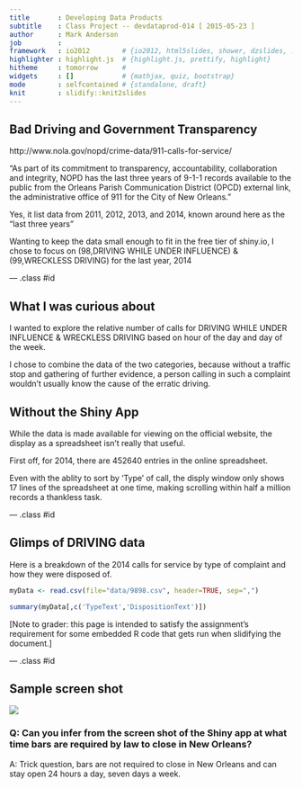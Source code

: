 ```yaml
---
title       : Developing Data Products  
subtitle    : Class Project -- devdataprod-014 [ 2015-05-23 ]
author      : Mark Anderson
job         : 
framework   : io2012        # {io2012, html5slides, shower, dzslides, ...}
highlighter : highlight.js  # {highlight.js, prettify, highlight}
hitheme     : tomorrow      # 
widgets     : []            # {mathjax, quiz, bootstrap}
mode        : selfcontained # {standalone, draft}
knit        : slidify::knit2slides
---
```


## Bad Driving and Government Transparency

http://www.nola.gov/nopd/crime-data/911-calls-for-service/

"As part of its commitment to transparency, accountability, collaboration and integrity, NOPD has the last three years of 9-1-1 records available to the public from the Orleans Parish Communication District (OPCD) external link, the administrative office of 911 for the City of New Orleans."


Yes, it list data from 2011, 2012, 2013, and 2014, known around here as the "last three years"


Wanting to keep the data small enough to fit in the free tier of shiny.io, I
chose to focus on (98,DRIVING WHILE UNDER INFLUENCE) & (99,WRECKLESS DRIVING) 
for the last year, 2014

--- .class #id 

## What I was curious about

I wanted to explore the relative number of calls for DRIVING WHILE UNDER INFLUENCE & WRECKLESS DRIVING  based on hour of the day and day of the week.

I chose to combine the data of the two categories, because without a traffic stop and gathering of further evidence, a person calling in such a complaint wouldn't usually know the cause of the erratic driving.



## Without the Shiny App

While the data is made available for viewing on the official website, 
the display as a spreadsheet isn't really that useful.

First off, for 2014, there are 452640 entries in the online spreadsheet.

Even with the ablity to sort by 'Type' of call, the disply window only
shows 17 lines of the spreadsheet at one time, making scrolling within
half a million records a thankless task. 

--- .class #id

## Glimps of DRIVING data

Here is a breakdown of the 2014 calls for service by type of complaint and how they were disposed of.

```r
myData <- read.csv(file="data/9898.csv", header=TRUE, sep=",")
```

```r
summary(myData[,c('TypeText','DispositionText')])
```

[Note to grader: this page is intended to satisfy the assignment's requirement for some embedded R code that gets run when slidifying the document.]

--- .class #id

## Sample screen shot

![](assets/img/screen_shot.png)

### Q: Can you infer from the screen shot of the Shiny app at what time bars are required by law to close in New Orleans?


A: Trick question, bars are not required to close in New Orleans and can stay open 24 hours a day, seven days a week.
